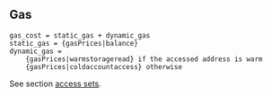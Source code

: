 ## Gas

    gas_cost = static_gas + dynamic_gas
    static_gas = {gasPrices|balance}
    dynamic_gas =
        {gasPrices|warmstorageread} if the accessed address is warm
        {gasPrices|coldaccountaccess} otherwise

See section [access sets](/about).
